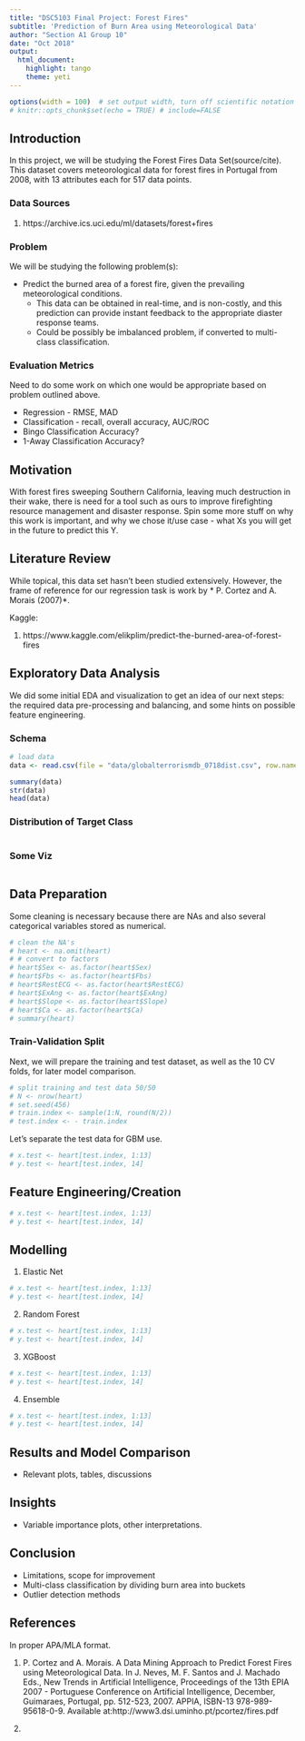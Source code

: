 ```yaml
---
title: "DSC5103 Final Project: Forest Fires"
subtitle: 'Prediction of Burn Area using Meteorological Data'
author: "Section A1 Group 10"
date: "Oct 2018"
output:
  html_document:
    highlight: tango
    theme: yeti
---
```

<!--
comments must be put in an HTML comment form
-->

```r
options(width = 100)  # set output width, turn off scientific notation for big numbers
# knitr::opts_chunk$set(echo = TRUE) # include=FALSE
```

## Introduction
In this project, we will be studying the Forest Fires Data Set(source/cite). This dataset covers meteorological data for forest fires in Portugal from 2008, with 13 attributes each for 517 data points. 

### Data Sources

1. https://archive.ics.uci.edu/ml/datasets/forest+fires

### Problem 

We will be studying the following problem(s):

* Predict the burned area of a forest fire, given the prevailing meteorological conditions.
    + This data can be obtained in real-time, and is non-costly, and this prediction can provide instant feedback to the appropriate diaster response teams.
    + Could be possibly be imbalanced problem, if converted to multi-class classification.


### Evaluation Metrics

Need to do some work on which one would be appropriate based on problem outlined above.

* Regression - RMSE, MAD
* Classification - recall, overall accuracy, AUC/ROC
* Bingo Classification Accuracy?
* 1-Away Classification Accuracy? 

## Motivation
With forest fires sweeping Southern California, leaving much destruction in their wake, there is need for a tool such as ours to improve firefighting resource management and disaster response. Spin some more stuff on why this work is important, and why we chose it/use case - what Xs you will get in the future to predict this Y.

## Literature Review
While topical, this data set hasn't been studied extensively. However, the frame of reference for our regression task is work by * P. Cortez and A. Morais (2007)*.

Kaggle:

1. https://www.kaggle.com/elikplim/predict-the-burned-area-of-forest-fires

## Exploratory Data Analysis
We did some initial EDA and visualization to get an idea of our next steps: the required data pre-processing and balancing, and some hints on possible feature engineering. 

### Schema
```r

# load data
data <- read.csv(file = "data/globalterrorismdb_0718dist.csv", row.names = 1, stringsAsFactors = FALSE)

summary(data)
str(data)
head(data)
```

### Distribution of Target Class
```r

```

### Some Viz
```r

```

## Data Preparation

Some cleaning is necessary because there are NAs and also several categorical variables stored as numerical.
```r
# clean the NA's
# heart <- na.omit(heart)
# # convert to factors
# heart$Sex <- as.factor(heart$Sex)
# heart$Fbs <- as.factor(heart$Fbs)
# heart$RestECG <- as.factor(heart$RestECG)
# heart$ExAng <- as.factor(heart$ExAng)
# heart$Slope <- as.factor(heart$Slope)
# heart$Ca <- as.factor(heart$Ca)
# summary(heart)
```

### Train-Validation Split
Next, we will prepare the training and test dataset, as well as the 10 CV folds, for later model comparison.
```r
# split training and test data 50/50
# N <- nrow(heart)
# set.seed(456)
# train.index <- sample(1:N, round(N/2))
# test.index <- - train.index
```

Let's separate the test data for GBM use.
```r
# x.test <- heart[test.index, 1:13]
# y.test <- heart[test.index, 14]
```


## Feature Engineering/Creation
```r
# x.test <- heart[test.index, 1:13]
# y.test <- heart[test.index, 14]
```

## Modelling

1. Elastic Net
```r
# x.test <- heart[test.index, 1:13]
# y.test <- heart[test.index, 14]
```

2. Random Forest
```r
# x.test <- heart[test.index, 1:13]
# y.test <- heart[test.index, 14]
```

3. XGBoost
```r
# x.test <- heart[test.index, 1:13]
# y.test <- heart[test.index, 14]
```

4. Ensemble 
```r
# x.test <- heart[test.index, 1:13]
# y.test <- heart[test.index, 14]
```

## Results and Model Comparison
* Relevant plots, tables, discussions

## Insights
* Variable importance plots, other interpretations.

## Conclusion
* Limitations, scope for improvement
* Multi-class classification by dividing burn area into buckets
* Outlier detection methods


## References
In proper APA/MLA format.

1. P. Cortez and A. Morais. A Data Mining Approach to Predict Forest Fires using Meteorological Data. In J. Neves, M. F. Santos and J. Machado Eds., New Trends in Artificial Intelligence, Proceedings of the 13th EPIA 2007 - Portuguese Conference on Artificial Intelligence, December, Guimaraes, Portugal, pp. 512-523, 2007. APPIA, ISBN-13 978-989-95618-0-9. Available at:http://www3.dsi.uminho.pt/pcortez/fires.pdf

2.

